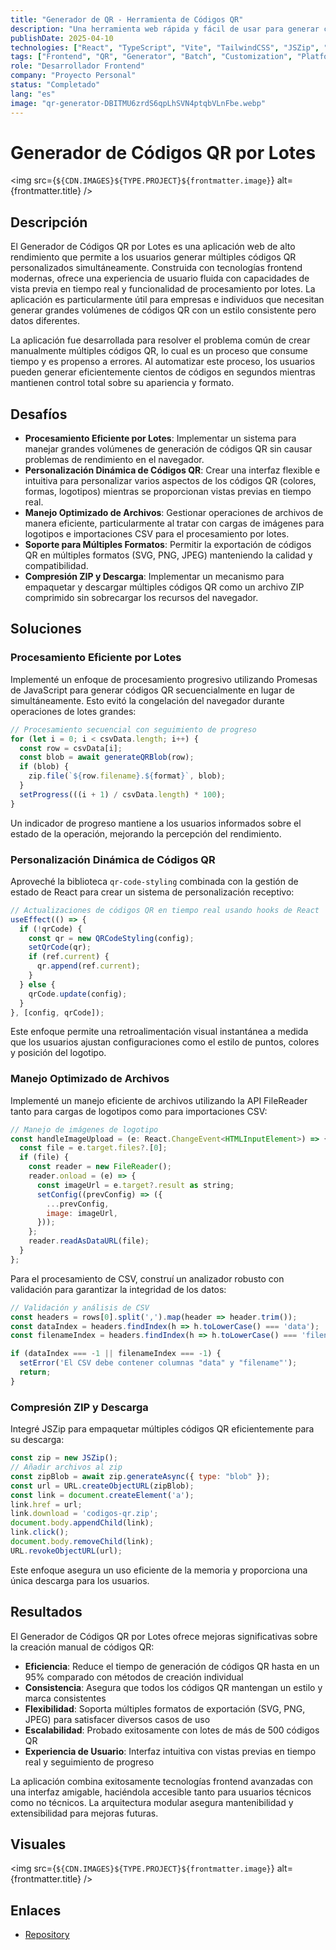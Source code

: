 ```yaml
---
title: "Generador de QR - Herramienta de Códigos QR"
description: "Una herramienta web rápida y fácil de usar para generar códigos QR personalizados con múltiples tipos de contenido."
publishDate: 2025-04-10
technologies: ["React", "TypeScript", "Vite", "TailwindCSS", "JSZip", "QR Code Styling"]
tags: ["Frontend", "QR", "Generator", "Batch", "Customization", "Platform"]
role: "Desarrollador Frontend"
company: "Proyecto Personal"
status: "Completado"
lang: "es"
image: "qr-generator-DBITMU6zrdS6qpLhSVN4ptqbVLnFbe.webp"
---
```



# Generador de Códigos QR por Lotes

<img src={`${CDN.IMAGES}${TYPE.PROJECT}${frontmatter.image}`} alt={frontmatter.title} />

## Descripción
El Generador de Códigos QR por Lotes es una aplicación web de alto rendimiento que permite a los usuarios generar múltiples códigos QR personalizados simultáneamente. Construida con tecnologías frontend modernas, ofrece una experiencia de usuario fluida con capacidades de vista previa en tiempo real y funcionalidad de procesamiento por lotes. La aplicación es particularmente útil para empresas e individuos que necesitan generar grandes volúmenes de códigos QR con un estilo consistente pero datos diferentes.

La aplicación fue desarrollada para resolver el problema común de crear manualmente múltiples códigos QR, lo cual es un proceso que consume tiempo y es propenso a errores. Al automatizar este proceso, los usuarios pueden generar eficientemente cientos de códigos en segundos mientras mantienen control total sobre su apariencia y formato.

## Desafíos

- **Procesamiento Eficiente por Lotes**: Implementar un sistema para manejar grandes volúmenes de generación de códigos QR sin causar problemas de rendimiento en el navegador.
- **Personalización Dinámica de Códigos QR**: Crear una interfaz flexible e intuitiva para personalizar varios aspectos de los códigos QR (colores, formas, logotipos) mientras se proporcionan vistas previas en tiempo real.
- **Manejo Optimizado de Archivos**: Gestionar operaciones de archivos de manera eficiente, particularmente al tratar con cargas de imágenes para logotipos e importaciones CSV para el procesamiento por lotes.
- **Soporte para Múltiples Formatos**: Permitir la exportación de códigos QR en múltiples formatos (SVG, PNG, JPEG) manteniendo la calidad y compatibilidad.
- **Compresión ZIP y Descarga**: Implementar un mecanismo para empaquetar y descargar múltiples códigos QR como un archivo ZIP comprimido sin sobrecargar los recursos del navegador.

## Soluciones

### Procesamiento Eficiente por Lotes
Implementé un enfoque de procesamiento progresivo utilizando Promesas de JavaScript para generar códigos QR secuencialmente en lugar de simultáneamente. Esto evitó la congelación del navegador durante operaciones de lotes grandes:

```javascript
// Procesamiento secuencial con seguimiento de progreso
for (let i = 0; i < csvData.length; i++) {
  const row = csvData[i];
  const blob = await generateQRBlob(row);
  if (blob) {
    zip.file(`${row.filename}.${format}`, blob);
  }
  setProgress(((i + 1) / csvData.length) * 100);
}
```

Un indicador de progreso mantiene a los usuarios informados sobre el estado de la operación, mejorando la percepción del rendimiento.

### Personalización Dinámica de Códigos QR
Aproveché la biblioteca `qr-code-styling` combinada con la gestión de estado de React para crear un sistema de personalización receptivo:

```javascript
// Actualizaciones de códigos QR en tiempo real usando hooks de React
useEffect(() => {
  if (!qrCode) {
    const qr = new QRCodeStyling(config);
    setQrCode(qr);
    if (ref.current) {
      qr.append(ref.current);
    }
  } else {
    qrCode.update(config);
  }
}, [config, qrCode]);
```

Este enfoque permite una retroalimentación visual instantánea a medida que los usuarios ajustan configuraciones como el estilo de puntos, colores y posición del logotipo.

### Manejo Optimizado de Archivos
Implementé un manejo eficiente de archivos utilizando la API FileReader tanto para cargas de logotipos como para importaciones CSV:

```javascript
// Manejo de imágenes de logotipo
const handleImageUpload = (e: React.ChangeEvent<HTMLInputElement>) => {
  const file = e.target.files?.[0];
  if (file) {
    const reader = new FileReader();
    reader.onload = (e) => {
      const imageUrl = e.target?.result as string;
      setConfig((prevConfig) => ({
        ...prevConfig,
        image: imageUrl,
      }));
    };
    reader.readAsDataURL(file);
  }
};
```

Para el procesamiento de CSV, construí un analizador robusto con validación para garantizar la integridad de los datos:

```javascript
// Validación y análisis de CSV
const headers = rows[0].split(',').map(header => header.trim());
const dataIndex = headers.findIndex(h => h.toLowerCase() === 'data');
const filenameIndex = headers.findIndex(h => h.toLowerCase() === 'filename');

if (dataIndex === -1 || filenameIndex === -1) {
  setError('El CSV debe contener columnas "data" y "filename"');
  return;
}
```

### Compresión ZIP y Descarga
Integré JSZip para empaquetar múltiples códigos QR eficientemente para su descarga:

```javascript
const zip = new JSZip();
// Añadir archivos al zip
const zipBlob = await zip.generateAsync({ type: "blob" });
const url = URL.createObjectURL(zipBlob);
const link = document.createElement('a');
link.href = url;
link.download = 'codigos-qr.zip';
document.body.appendChild(link);
link.click();
document.body.removeChild(link);
URL.revokeObjectURL(url);
```

Este enfoque asegura un uso eficiente de la memoria y proporciona una única descarga para los usuarios.

## Resultados

El Generador de Códigos QR por Lotes ofrece mejoras significativas sobre la creación manual de códigos QR:

- **Eficiencia**: Reduce el tiempo de generación de códigos QR hasta en un 95% comparado con métodos de creación individual
- **Consistencia**: Asegura que todos los códigos QR mantengan un estilo y marca consistentes
- **Flexibilidad**: Soporta múltiples formatos de exportación (SVG, PNG, JPEG) para satisfacer diversos casos de uso
- **Escalabilidad**: Probado exitosamente con lotes de más de 500 códigos QR
- **Experiencia de Usuario**: Interfaz intuitiva con vistas previas en tiempo real y seguimiento de progreso

La aplicación combina exitosamente tecnologías frontend avanzadas con una interfaz amigable, haciéndola accesible tanto para usuarios técnicos como no técnicos. La arquitectura modular asegura mantenibilidad y extensibilidad para mejoras futuras.

## Visuales
<img src={`${CDN.IMAGES}${TYPE.PROJECT}${frontmatter.image}`} alt={frontmatter.title} />

## Enlaces
- <a href="https://github.com/Itzli2000/batch-qr-generator" target="_blank">
    Repository
  </a>